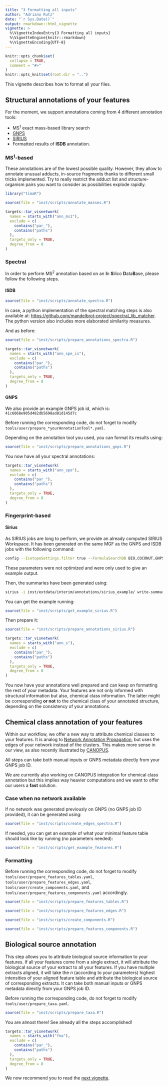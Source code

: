 ```yaml
---
title: "3 Formatting all inputs"
author: "Adriano Rutz"
date: "`r Sys.Date()`"
output: rmarkdown::html_vignette
vignette: >
  %\VignetteIndexEntry{3 Formatting all inputs}
  %\VignetteEngine{knitr::rmarkdown}
  %\VignetteEncoding{UTF-8}
---
```


```r
knitr::opts_chunk$set(
  collapse = TRUE,
  comment = "#>"
)
knitr::opts_knit$set(root.dir = "..")
```

This vignette describes how to format all your files.

## Structural annotations of your features

For the moment, we support annotations coming from 4 different annotation tools:

* MS^1^ exact mass-based library search
* [GNPS](https://gnps.ucsd.edu)
* [SIRIUS](https://bio.informatik.uni-jena.de/software/sirius)
* Formatted results of **ISDB** annotation.

### MS^1^-based

These annotations are of the lowest possible quality.
However, they allow to annotate unusual adducts, in-source fragments thanks to different small tricks implemented.
Try to really restrict the adduct list and structure-organism pairs you want to consider as possibilities explode rapidly.

```r
library("timaR")
```

```r
source(file = "inst/scripts/annotate_masses.R")
```

```r
targets::tar_visnetwork(
  names = starts_with("ann_ms1"),
  exclude = c(
    contains("par_"),
    contains("paths")
  ),
  targets_only = TRUE,
  degree_from = 8
)
```

### Spectral

In order to perform MS^2^ annotation based on an **I**n **S**ilico **D**ata**B**ase, please follow the following steps.

#### ISDB

```r
source(file = "inst/scripts/annotate_spectra.R")
```

In case, a python implementation of the spectral matching steps is also available at: <https://github.com/mandelbrot-project/spectral_lib_matcher>.
The python version also includes more elaborated similarity measures.

And as before:

```r
source(file = "inst/scripts/prepare_annotations_spectra.R")
```

```r
targets::tar_visnetwork(
  names = starts_with("ann_spe_is"),
  exclude = c(
    contains("par_"),
    contains("paths")
  ),
  targets_only = TRUE,
  degree_from = 8
)
```

#### GNPS

We also provide an example GNPS job id, which is: `41c6068e905d482db5698ad81d145d7c`

Before running the corresponding code, do not forget to modify `tools/user/prepare_*yourAnnotationTool*.yaml`.

Depending on the annotation tool you used, you can format its results using:

```r
source(file = "inst/scripts/prepare_annotations_gnps.R")
```

You now have all your spectral annotations:

```r
targets::tar_visnetwork(
  names = starts_with("ann_spe"),
  exclude = c(
    contains("par_"),
    contains("paths")
  ),
  targets_only = TRUE,
  degree_from = 8
)
```

### Fingerprint-based

#### Sirius

As SIRIUS jobs are long to perform, we provide an already computed SIRIUS Workspace.
It has been generated on the same MGF as the GNPS and ISDB jobs with the following command:

```bash
config --IsotopeSettings.filter true --FormulaSearchDB BIO,COCONUT,GNPS,KNAPSACK,UNDP,PLANTCYC --Timeout.secondsPerTree 0 --FormulaSettings.enforced HCNOP --Timeout.secondsPerInstance 0 --AdductSettings.detectable [[M + H3N + H]+, [M - H2O + H]+, [M + K]+, [M - H4O2 + H]+, [M + H]+, [M + Na]+] --UseHeuristic.mzToUseHeuristicOnly 650 --AlgorithmProfile orbitrap --IsotopeMs2Settings IGNORE --MS2MassDeviation.allowedMassDeviation 5.0ppm --NumberOfCandidatesPerIon 1 --UseHeuristic.mzToUseHeuristic 300 --FormulaSettings.detectable B,Cl,Br,Se,S --NumberOfCandidates 10 --ZodiacNumberOfConsideredCandidatesAt300Mz 10 --ZodiacRunInTwoSteps true --ZodiacEdgeFilterThresholds.minLocalConnections 10 --ZodiacEdgeFilterThresholds.thresholdFilter 0.95 --ZodiacEpochs.burnInPeriod 2000 --ZodiacEpochs.numberOfMarkovChains 10 --ZodiacNumberOfConsideredCandidatesAt800Mz 50 --ZodiacEpochs.iterations 20000 --AdductSettings.enforced , --AdductSettings.fallback [[M + K]+, [M + H]+, [M + Na]+] --FormulaResultThreshold true --InjectElGordoCompounds true --StructureSearchDB BIO,COCONUT,GNPS,KNAPSACK,UNDP,PLANTCYC --RecomputeResults false formula zodiac fingerprint structure canopus
```

These parameters were not optimized and were only used to give an example output.

Then, the summaries have been generated using:

```bash
sirius -i inst/extdata/interim/annotations/sirius_example/ write-summaries -c --digits 3
```

You can get the example running:

```r
source(file = "inst/scripts/get_example_sirius.R")
```

Then prepare it:

```r
source(file = "inst/scripts/prepare_annotations_sirius.R")
```

```r
targets::tar_visnetwork(
  names = starts_with("ann_s"),
  exclude = c(
    contains("par_"),
    contains("paths")
  ),
  targets_only = TRUE,
  degree_from = 8
)
```

You now have your annotations well prepared and can keep on formatting the rest of your metadata.
Your features are not only informed with structural information but also, chemical class information.
The latter might be corresponding **or not** to the chemical class of your annotated structure, depending on the consistency of your annotations.

## Chemical class annotation of your features

Within our workflow, we offer a new way to attribute chemical classes to your features.
It is analog to [Network Annotation Propagation](https://ccms-ucsd.github.io/GNPSDocumentation/nap/), but uses the edges of your network instead of the clusters.
This makes more sense in our view, as also recently illustrated by [CANOPUS](https://doi.org/10.1038/s41587-020-0740-8).

All steps can take both manual inputs or GNPS metadata directly from your GNPS job ID.

We are currently also working on CANOPUS integration for chemical class annotation but this implies way heavier computations and we want to offer our users a **fast** solution.

### Case when no network available

If no network was generated previously on GNPS (no GNPS job ID provided), it can be generated using:

```r
source(file = "inst/scripts/create_edges_spectra.R")
```

If needed, you can get an example of what your minimal feature table should look like by running (no parameters needed):

```r
source(file = "inst/scripts/get_example_features.R")
```

### Formatting

Before running the corresponding code, do not forget to modify `tools/user/prepare_features_tables.yaml`, `tools/user/prepare_features_edges.yaml`, `tools/user/create_components.yaml`, and `tools/user/prepare_features_components.yaml` accordingly.

```r
source(file = "inst/scripts/prepare_features_tables.R")
```

```r
source(file = "inst/scripts/prepare_features_edges.R")
```

```r
source(file = "inst/scripts/create_components.R")
```

```r
source(file = "inst/scripts/prepare_features_components.R")
```

## Biological source annotation

This step allows you to attribute biological source information to your features.
If all your features come from a single extract, it will attribute the biological source of your extract to all your features.
If you have multiple extracts aligned, it will take the *n* (according to your parameters) highest intensities of your aligned feature table and attribute the biological source of corresponding extracts.
It can take both manual inputs or GNPS metadata directly from your GNPS job ID.

Before running the corresponding code, do not forget to modify `tools/user/prepare_taxa.yaml`.

```r
source(file = "inst/scripts/prepare_taxa.R")
```

You are almost there! See already all the steps accomplished!

```r
targets::tar_visnetwork(
  names = starts_with("fea"),
  exclude = c(
    contains("par_"),
    contains("paths")
  ),
  targets_only = TRUE,
  degree_from = 8
)
```

We now recommend you to read the [next vignette](https://taxonomicallyinformedannotation.github.io/tima-r/articles/IV-processing.html).
